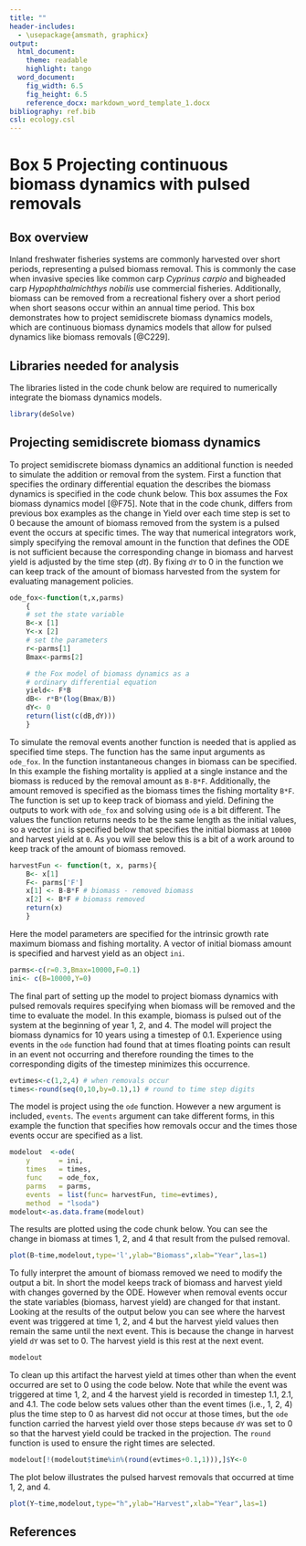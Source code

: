 ```yaml
---
title: ""
header-includes:
  - \usepackage{amsmath, graphicx}
output: 
  html_document:
    theme: readable
    highlight: tango
  word_document:  
    fig_width: 6.5  
    fig_height: 6.5 
    reference_docx: markdown_word_template_1.docx
bibliography: ref.bib
csl: ecology.csl 
---
```


<!--
rmarkdown::render("box-5.Rmd",output_format="word_document")# build website
if(m==3){dB<- r*B*(log(Bmax/B)) - C}
if(m==4){dB<- (r/p)*B*(1-(B/Bmax)^p) - C}
if(m==5){dB<- r*B*((Bmax-B)/Bmax) - C}
-->


# Box 5 Projecting continuous biomass dynamics with pulsed removals

## Box overview 

Inland freshwater fisheries systems are commonly harvested over short 
periods, representing a pulsed biomass removal. This is commonly the 
case when invasive species like common carp _Cyprinus carpio_ and 
bigheaded carp _Hypophthalmichthys nobilis_ use commercial fisheries. 
Additionally, biomass can be removed from a recreational fishery over a 
short period when short seasons occur within an annual time period. 
This box demonstrates how to project semidiscrete biomass dynamics 
models, which are continuous biomass dynamics models that allow for
pulsed dynamics like biomass removals [@C229].


## Libraries needed for analysis

The libraries listed in the code chunk below are required to 
numerically integrate the biomass dynamics models. 


```r
library(deSolve)
```

## Projecting semidiscrete biomass dynamics

To project semidiscrete biomass dynamics an additional 
function is needed to simulate the addition or removal 
from the system. First a function that specifies the 
ordinary differential equation the describes the biomass
dynamics is specified in the code chunk below. This box
assumes the Fox biomass dynamics model [@F75]. Note that
in the code chunk, differs from previous box examples as
the change in Yield over each time step is set to 0 because
the amount of biomass removed from the system is a pulsed event
the occurs at specific times. The way that numerical integrators
work, simply specifying the removal amount in the function that 
defines the ODE is not sufficient because the corresponding change 
in biomass and harvest yield is adjusted by the time step ($dt$). 
By fixing `dY` to 0 in the function we can keep track of the amount 
of biomass harvested from the system for evaluating management policies. 


```r
ode_fox<-function(t,x,parms)
    {
    # set the state variable 
    B<-x [1]
    Y<-x [2]
    # set the parameters
    r<-parms[1]
    Bmax<-parms[2]

    # the Fox model of biomass dynamics as a 
    # ordinary differential equation
    yield<- F*B
    dB<- r*B*(log(Bmax/B)) 
    dY<- 0
    return(list(c(dB,dY)))
    }
```

To simulate the removal events another function is needed that
is applied as specified time steps. The function has the same
input arguments as `ode_fox`. In the function instantaneous changes
in biomass can be specified. In this example the fishing mortality 
is applied at a single instance and the biomass is reduced by the 
removal amount as `B-B*F`. Additionally, the amount removed is
specified as the biomass times the fishing mortality `B*F`. The
function is set up to keep track of biomass and yield. Defining
the outputs to work with `ode_fox` and solving using `ode` is a 
bit different. The values the function returns needs to be the same
length as the initial values, so a vector `ini` is specified 
below that specifies the initial biomass at `10000` and harvest
yield at `0`. As you will see below this is a bit of a work
around to keep track of the amount of biomass removed. 


```r
harvestFun <- function(t, x, parms){
    B<- x[1]
    F<- parms['F']
    x[1] <- B-B*F # biomass - removed biomass
    x[2] <- B*F # biomass removed
    return(x)
    }	
```


Here the model parameters are specified for the intrinsic growth rate
maximum biomass and fishing mortality. A vector of initial biomass
amount is specified and harvest yield as an object `ini`.



```r
parms<-c(r=0.3,Bmax=10000,F=0.1)
ini<- c(B=10000,Y=0)
```

The final part of setting up the model to project biomass dynamics with
pulsed removals requires specifying when biomass will be removed and 
the time to evaluate the model. In this example, biomass is pulsed out
of the system at the beginning of year 1, 2, and 4. The model will project the 
biomass dynamics for 10 years using a timestep of 0.1. Experience using events
in the `ode` function had found that at times floating points can result in an 
event not occurring and therefore rounding the times to the corresponding digits
of the timestep minimizes this occurrence.

```r
evtimes<-c(1,2,4) # when removals occur
times<-round(seq(0,10,by=0.1),1) # round to time step digits 
```

The model is project using the `ode` function. However a new
argument is included, `events`. The `events` argument can take 
different forms, in this example the function that specifies
how removals occur and the times those events occur are 
specified as a list. 

```r
modelout  <-ode(
    y 		= ini, 
    times 	= times, 
    func 	= ode_fox, 
    parms 	= parms,
    events 	= list(func= harvestFun, time=evtimes),
    method 	= "lsoda")
modelout<-as.data.frame(modelout)   
```

The results are plotted using the code chunk below. You can 
see the change in biomass at times 1, 2, and 4 that result from 
the pulsed removal. 

```r
plot(B~time,modelout,type='l',ylab="Biomass",xlab="Year",las=1)
```
To fully interpret the amount of biomass removed we need to modify 
the output a bit. In short the model keeps track of biomass and 
harvest yield with changes governed by the ODE. However when removal 
events occur the state variables (biomass, harvest yield) are changed
for that instant. Looking at the results of the output below you can 
see where the harvest event was triggered at time 1, 2, and 4 but the 
harvest yield values then remain the same until the next event. This is 
because the change in harvest yield `dY` was set to 0. The harvest yield is
this rest at the next event. 

```r
modelout
```
To clean up this artifact the harvest yield at times other than when 
the event occurred are set to 0 using the code below. Note that 
while the event was triggered at time 1, 2, and 4 the harvest yield is 
recorded in timestep 1.1, 2.1, and 4.1. The code below sets values
other than the event times (i.e., 1, 2, 4) plus the time step to
0 as harvest did not occur at those times, but the `ode` function 
carried the harvest yield over those steps because `dY` was set
to 0 so that the harvest yield could be tracked in the projection.
The `round` function is used to ensure the right times are selected. 

```r
modelout[!(modelout$time%in%(round(evtimes+0.1,1))),]$Y<-0
```
The plot below illustrates the pulsed harvest removals that occurred at time
1, 2, and 4. 

```r
plot(Y~time,modelout,type="h",ylab="Harvest",xlab="Year",las=1)
```

## References

